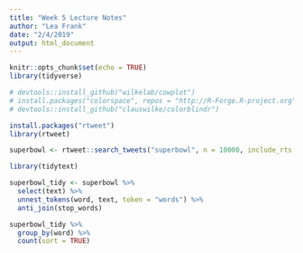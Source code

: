 ```yaml
---
title: "Week 5 Lecture Notes"
author: "Lea Frank"
date: "2/4/2019"
output: html_document
---
```


```r
knitr::opts_chunk$set(echo = TRUE)
library(tidyverse)

# devtools::install_github("wilkelab/cowplot")
# install.packages("colorspace", repos = "http://R-Forge.R-project.org")
# devtools::install_github("clauswilke/colorblindr")
```

```r
install.packages("rtweet")
library(rtweet)

superbowl <- rtweet::search_tweets("superbowl", n = 10000, include_rts = FALSE)

library(tidytext)

superbowl_tidy <- superbowl %>% 
  select(text) %>% 
  unnest_tokens(word, text, token = "words") %>% 
  anti_join(stop_words)

superbowl_tidy %>%
  group_by(word) %>% 
  count(sort = TRUE)
```


